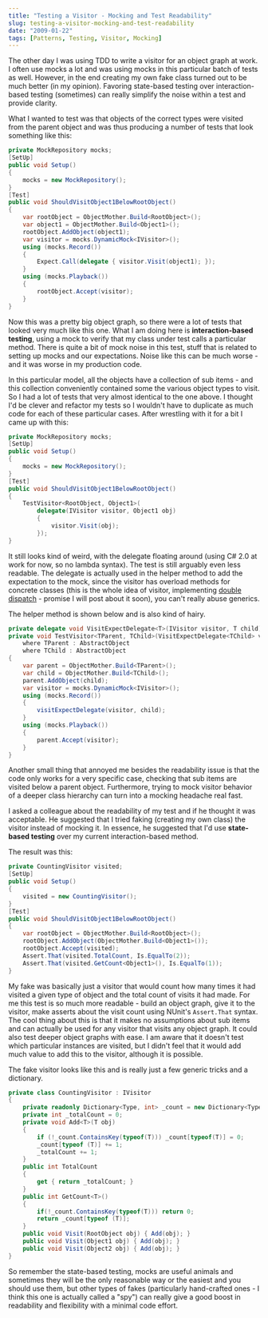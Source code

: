 ```yaml
---
title: "Testing a Visitor - Mocking and Test Readability"
slug: testing-a-visitor-mocking-and-test-readability
date: "2009-01-22"
tags: [Patterns, Testing, Visitor, Mocking]
---
```


The other day I was using TDD to write a visitor for an object graph at work. I often use mocks a lot and was using mocks in this particular batch of tests as well. However, in the end creating my own fake class turned out to be much better (in my opinion). Favoring state-based testing over interaction-based testing (sometimes) can really simplify the noise within a test and provide clarity.
 
What I wanted to test was that objects of the correct types were visited from the parent object and was thus producing a number of tests that look something like this:
 
``` csharp
private MockRepository mocks;
[SetUp]
public void Setup()
{
    mocks = new MockRepository();
}
[Test]
public void ShouldVisitObject1BelowRootObject()
{
    var rootObject = ObjectMother.Build<RootObject>();
    var object1 = ObjectMother.Build<Object1>();
    rootObject.AddObject(object1);
    var visitor = mocks.DynamicMock<IVisitor>();
    using (mocks.Record())
    {
        Expect.Call(delegate { visitor.Visit(object1); });
    }
    using (mocks.Playback())
    {
        rootObject.Accept(visitor);
    }
}
```

Now this was a pretty big object graph, so there were a lot of tests that looked very much like this one. What I am doing here is **interaction-based testing**, using a mock to verify that my class under test calls a particular method. There is quite a bit of mock noise in this test, stuff that is related to setting up mocks and our expectations. Noise like this can be much worse - and it was worse in my production code.

In this particular model, all the objects have a collection of sub items - and this collection conveniently contained some the various object types to visit. So I had a lot of tests that very almost identical to the one above. I thought I'd be clever and refactor my tests so I wouldn't have to duplicate as much code for each of these particular cases. After wrestling with it for a bit I came up with this:

``` csharp
private MockRepository mocks;
[SetUp]
public void Setup()
{
    mocks = new MockRepository();
}
[Test]
public void ShouldVisitObject1BelowRootObject()
{
    TestVisitor<RootObject, Object1>(
        delegate(IVisitor visitor, Object1 obj)
        {
            visitor.Visit(obj);
        });
}
```

It still looks kind of weird, with the delegate floating around (using C# 2.0 at work for now, so no lambda syntax). The test is still arguably even less readable. The delegate is actually used in the helper method to add the expectation to the mock, since the visitor has overload methods for concrete classes (this is the whole idea of visitor, implementing [double dispatch](http://en.wikipedia.org/wiki/Double_dispatch) - promise I will post about it soon), you can't really abuse generics.

The helper method is shown below and is also kind of hairy.

``` csharp
private delegate void VisitExpectDelegate<T>(IVisitor visitor, T child);
private void TestVisitor<TParent, TChild>(VisitExpectDelegate<TChild> visitExpectDelegate)
    where TParent : AbstractObject
    where TChild : AbstractObject
{
    var parent = ObjectMother.Build<TParent>();
    var child = ObjectMother.Build<TChild>();
    parent.AddObject(child);
    var visitor = mocks.DynamicMock<IVisitor>();
    using (mocks.Record())
    {
        visitExpectDelegate(visitor, child);
    }
    using (mocks.Playback())
    {
        parent.Accept(visitor);
    }
}
```

Another small thing that annoyed me besides the readability issue is that the code only works for a very specific case, checking that sub items are visited below a parent object. Furthermore, trying to mock visitor behavior of a deeper class hierarchy can turn into a mocking headache real fast.

I asked a colleague about the readability of my test and if he thought it was acceptable. He suggested that I tried faking (creating my own class) the visitor instead of mocking it. In essence, he suggested that I'd use **state-based testing** over my current interaction-based method.

The result was this:

``` csharp
private CountingVisitor visited;
[SetUp]
public void Setup()
{
    visited = new CountingVisitor();
}
[Test]
public void ShouldVisitObject1BelowRootObject()
{
    var rootObject = ObjectMother.Build<RootObject>();
    rootObject.AddObject(ObjectMother.Build<Object1>());
    rootObject.Accept(visited);
    Assert.That(visited.TotalCount, Is.EqualTo(2));
    Assert.That(visited.GetCount<Object1>(), Is.EqualTo(1));
}
```

My fake was basically just a visitor that would count how many times it had visited a given type of object and the total count of visits it had made. For me this test is so much more readable - build an object graph, give it to the visitor, make asserts about the visit count using NUnit's `Assert.That` syntax. The cool thing about this is that it makes no assumptions about sub items and can actually be used for any visitor that visits any object graph. It could also test deeper object graphs with ease. I am aware that it doesn't test which particular instances are visited, but I didn't feel that it would add much value to add this to the visitor, although it is possible.

The fake visitor looks like this and is really just a few generic tricks and a dictionary.

``` csharp
private class CountingVisitor : IVisitor
{
    private readonly Dictionary<Type, int> _count = new Dictionary<Type, int>();
    private int _totalCount = 0;
    private void Add<T>(T obj)
    {
        if (!_count.ContainsKey(typeof(T))) _count[typeof(T)] = 0;
        _count[typeof (T)] += 1;
        _totalCount += 1;
    }
    public int TotalCount
    {
        get { return _totalCount; }
    }
    public int GetCount<T>()
    {
        if(!_count.ContainsKey(typeof(T))) return 0;
        return _count[typeof (T)];
    }
    public void Visit(RootObject obj) { Add(obj); }
    public void Visit(Object1 obj) { Add(obj); }
    public void Visit(Object2 obj) { Add(obj); }
}
```

So remember the state-based testing, mocks are useful animals and sometimes they will be the only reasonable way or the easiest and you should use them, but other types of fakes (particularly hand-crafted ones - I think this one is actually called a "spy") can really give a good boost in readability and flexibility with a minimal code effort.
